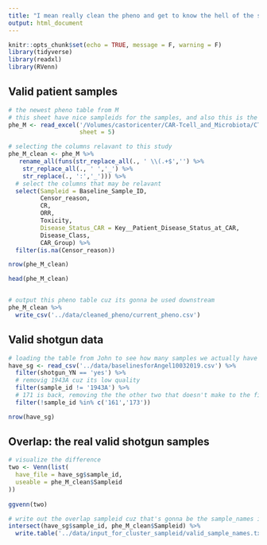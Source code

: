```yaml
---
title: "I mean really clean the pheno and get to know the hell of the samples"
output: html_document
---
```


```r
knitr::opts_chunk$set(echo = TRUE, message = F, warning = F)
library(tidyverse)
library(readxl)
library(RVenn)
```

## Valid patient samples

```r
# the newest pheno table from M
# this sheet have nice sampleids for the samples, and also this is the table has all of the info
phe_M <- read_excel('/Volumes/castoricenter/CAR-Tcell_and_Microbiota/CTC Event Table 10222019.xlsx',
                    sheet = 5)
```

```r
# selecting the columns relavant to this study
phe_M_clean <- phe_M %>% 
   rename_all(funs(str_replace_all(., ' \\(.+$','') %>% 
    str_replace_all(., ' ','_') %>% 
    str_replace(., ':','_'))) %>% 
  # select the columns that may be relavant
  select(Sampleid = Baseline_Sample_ID, 
         Censor_reason,
         CR, 
         ORR, 
         Toxicity, 
         Disease_Status_CAR = Key__Patient_Disease_Status_at_CAR, 
         Disease_Class, 
         CAR_Group) %>% 
  filter(is.na(Censor_reason)) 

nrow(phe_M_clean)

head(phe_M_clean)


# output this pheno table cuz its gonna be used downstream
phe_M_clean %>% 
  write_csv('../data/cleaned_pheno/current_pheno.csv')
```


## Valid shotgun data

```r
# loading the table from John to see how many samples we actually have shotgun data
have_sg <- read_csv('../data/baselinesforAngel10032019.csv') %>% 
  filter(shotgun_YN == 'yes') %>% 
  # removig 1943A cuz its low quality
  filter(sample_id != '1943A') %>% 
  # 171 is back, removing the the other two that doesn't make to the final valid sample
  filter(!sample_id %in% c('161','173'))

nrow(have_sg)

```

## Overlap: the real valid shotgun samples

```r
# visualize the difference 
two <- Venn(list(
  have_file = have_sg$sample_id,
  useable = phe_M_clean$Sampleid
))  
 
ggvenn(two)      
```

```r
# write out the overlap sampleid cuz that's gonna be the sample_names in use on the cluster for normalization
intersect(have_sg$sample_id, phe_M_clean$Sampleid) %>% 
  write.table('../data/input_for_cluster_sampleid/valid_sample_names.txt', col.names = F, row.names = F, quote = F)
```

